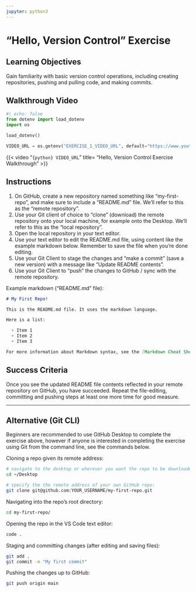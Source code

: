 ```yaml
---
jupyter: python3
---
```


# "Hello, Version Control" Exercise

## Learning Objectives

Gain familiarity with basic version control operations, including creating repositories, pushing and pulling code, and making commits.

## Walkthrough Video

```python
#| echo: false
from dotenv import load_dotenv
import os

load_dotenv()

VIDEO_URL = os.getenv("EXERCISE_1_VIDEO_URL", default="https://www.youtube.com/watch?v=UCcbvta2dp4")
```

{{< video "`{python} VIDEO_URL`"
    title= "Hello, Version Control Exercise Walkthrough" >}}


## Instructions

  1. On GitHub, create a new repository named something like "my-first-repo", and make sure to include a "README.md" file. We'll refer to this as the "remote repository".
  2. Use your Git client of choice to "clone" (download) the remote repository onto your local machine, for example onto the Desktop. We'll refer to this as the "local repository".
  3. Open the local repository in your text editor.
  4. Use your text editor to edit the README.md file, using content like the example markdown below. Remember to save the file when you're done editing.
  5. Use your Git Client to stage the changes and "make a commit" (save a new version) with a message like "Update README contents".
  6. Use your Git Client to "push" the changes to GitHub / sync with the remote repository.


Example markdown ("README.md" file):

```md
# My First Repo!

This is the README.md file. It uses the markdown language.

Here is a list:

  + Item 1
  + Item 2
  + Item 3

For more information about Markdown syntax, see the [Markdown Cheat Sheet](https://www.markdownguide.org/cheat-sheet/).
```

## Success Criteria

Once you see the updated README file contents reflected in your remote repository on GitHub, you have succeeded. Repeat the file-editing, committing and pushing steps at least one more time for good measure.



<hr>

## Alternative (Git CLI)

Beginners are recommended to use GitHub Desktop to complete the exercise above, however if anyone is interested in completing the exercise using Git from the command line, see the commands below.

Cloning a repo given its remote address:

```sh
# navigate to the desktop or wherever you want the repo to be downloaded:
cd ~/Desktop

# specify the the remote address of your own GitHub repo:
git clone git@github.com:YOUR_USERNAME/my-first-repo.git
```

Navigating into the repo's root directory:

```sh
cd my-first-repo/
```

Opening the repo in the VS Code text editor:

```sh
code .
```

Staging and committing changes (after editing and saving files):

```sh
git add .
git commit -m "My first commit"
```

Pushing the changes up to GitHub:

```sh
git push origin main
```
